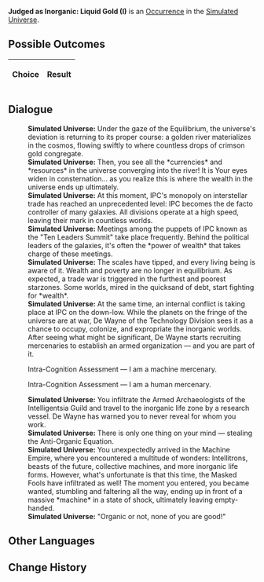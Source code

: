 {{Simulated Universe Event Infobox
|title         = Judged as Inorganic: Liquid Gold (I)
|image         = Trailblaze Secret 10.png
|type          =
|domains_su    = 
|domains_ext   = 
|domains_swarm = 
|domains_gng   = 
|requirements  =
|prev          = {{tx}}
|next          = {{tx}}
|indexRewards  =
|characters    = 
}}
'''Judged as Inorganic: Liquid Gold (I)''' is an [[Simulated Universe/Occurrence|Occurrence]] in the [[Simulated Universe]].

==Possible Outcomes==
{| class="article-table"
!Choice
!Result

|}

<!--
==Gameplay Notes==

-->
==Dialogue==
{{Dialogue Start}}
:'''Simulated Universe:''' Under the gaze of the Equilibrium, the universe's deviation is returning to its proper course: a golden river materializes in the cosmos, flowing swiftly to where countless drops of crimson gold congregate.
:'''Simulated Universe:''' Then, you see all the *currencies* and *resources* in the universe converging into the river! It is {{Color|Keyword|in the grasps of Louis Fleming and Dongfang Qixing!}} Your eyes widen in consternation... as you realize this is where the wealth in the universe ends up ultimately.
:'''Simulated Universe:''' At this moment, IPC's monopoly on interstellar trade has reached an unprecedented level: IPC becomes the de facto controller of many galaxies. All divisions operate at a high speed, leaving their mark in countless worlds.
:'''Simulated Universe:''' Meetings among the puppets of IPC known as the "Ten Leaders Summit" take place frequently. Behind the political leaders of the galaxies, it's often the *power of wealth* that takes charge of these meetings.
:'''Simulated Universe:''' The scales have tipped, and every living being is aware of it. Wealth and poverty are no longer in equilibrium. As expected, a trade war is triggered in the furthest and poorest starzones. Some worlds, mired in the quicksand of debt, start fighting for *wealth*.
:'''Simulated Universe:''' At the same time, an internal conflict is taking place at IPC on the down-low. While the planets on the fringe of the universe are at war, De Wayne of the Technology Division sees it as a chance to occupy, colonize, and expropriate the inorganic worlds. After seeing what might be significant, De Wayne starts recruiting mercenaries to establish an armed organization &mdash; and you are part of it.
:{{DIcon|Arrow}} Intra-Cognition Assessment &mdash; I am a machine mercenary.
:{{DIcon|Arrow}} Intra-Cognition Assessment &mdash; I am a human mercenary.
:'''Simulated Universe:''' You infiltrate the Armed Archaeologists of the Intelligentsia Guild and travel to the inorganic life zone by a research vessel. De Wayne has warned you to never reveal for whom you work.
:'''Simulated Universe:''' There is only one thing on your mind &mdash; stealing the Anti-Organic Equation.
:'''Simulated Universe:''' You unexpectedly arrived in the Machine Empire, where you encountered a multitude of wonders: Intellitrons, beasts of the future, collective machines, and more inorganic life forms. However, what's unfortunate is that this time, the Masked Fools have infiltrated as well! The moment you entered, you became wanted, stumbling and faltering all the way, ending up in front of a massive *machine* in a state of shock, ultimately leaving empty-handed.
:'''Simulated Universe:''' "Organic or not, none of you are good!"
{{Dialogue End}}

==Other Languages==
{{Other Languages
|en   = Judged as Inorganic: Liquid Gold (I)
|zhs  = 判定无机：「流动的金黄」•其一
|zht  = 判定無機：「流動的金黃」•其一
|ja   = {{Rubi|無機判定|むきはんてい}}：「{{Rubi|流|なが}}れる{{Rubi|黄金|おうごん}}」・その1
|ko   = 무기 판단: 「흐르는 황금」•1
|es   = Declarado inorgánico: oro líquido I
|fr   = Jugé inorganique : Or liquide (I)
|ru   = Установленный неорганик: Жидкое золото I
|th   = ตัดสินอินทรีย์: "ทองคำไหลหลั่ง" (1)
|vi   = Phán Định Vô Cơ: Vàng Lưu Thông 1
|de   = Anorganische Einstufung: Flüssiges Gold (I)
|id   = Dinilai Non-organik: "Emas Mengalir" (1)
|pt   = Julgado como Inorgânico: Ouro Líquido (I)
}}

==Change History==
{{Change History|1.6}}
